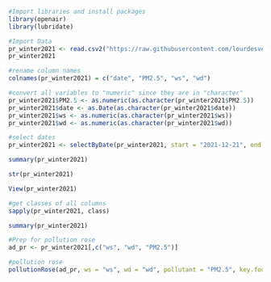 ```r
#Import libraries and install packages
library(openair)
library(lubridate)
```

```r
#Import Data
pr_winter2021 <- read.csv2("https://raw.githubusercontent.com/lourdesvera/Community_Air_Montoring/master/Wind_Analyses/Wind%20Pollution%202%20yrs.csv", header = TRUE, sep = ",", stringsAsFactors = FALSE)
pr_winter2021
```

```r
#rename column names
colnames(pr_winter2021) = c("date", "PM2.5", "ws", "wd")
```

```r
#convert all variables to "numeric" since they are in "character"
pr_winter2021$PM2.5 <- as.numeric(as.character(pr_winter2021$PM2.5))
pr_winter2021$date <- as.Date(as.character(pr_winter2021$date))
pr_winter2021$ws <- as.numeric(as.character(pr_winter2021$ws))
pr_winter2021$wd <- as.numeric(as.character(pr_winter2021$wd))
```

```r
#select dates
pr_winter2021 <- selectByDate(pr_winter2021, start = "2021-12-21", end = "2022-03-19")
```

```r
summary(pr_winter2021)
```

```r
str(pr_winter2021)
```

```r
View(pr_winter2021)
```

```r
#get classes of all columns
sapply(pr_winter2021, class)
```

```r
summary(pr_winter2021)
```

```r
#Prep for pollution rose
ad_pr <- pr_winter2021[,c("ws", "wd", "PM2.5")]
```

```r
#pollution rose
pollutionRose(ad_pr, ws = "ws", wd = "wd", pollutant = "PM2.5", key.footer = "Winter 2021 PM2.5 Plot in Armourdale, KS (ug/m^3))", key.position = "right", breaks = c(0,15,30,45,60,100), grid.line = 5, key = list(labels = c("0-15", "16-30", "31-45", "46-60", "60+")))
```
